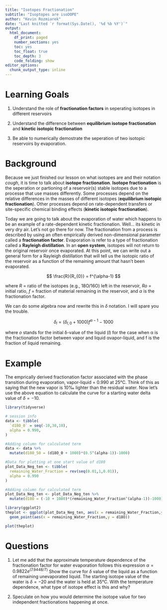 ```yaml
---
title: "Isotopes Fractionation"
subtitle: "Isoptopes are isoDOPE"
author: "Kevin Rozmiarek"
date: "Last knitted `r format(Sys.Date(), '%d %b %Y')`"
output:
  html_document: 
    df_print: paged
    number_sections: yes
    toc: yes
    toc_float: true
    toc_depth: 3
    code_folding: show
editor_options:
  chunk_output_type: inline
---
```


# Learning Goals

1. Understand the role of **fractionation factors** in seperating isotopes in different reservoirs

2. Understand the difference between **equilibrium isotope fractionation** and **kinetic isotopic fractionation**

3. Be able to numerically demostrate the seperation of two isotopic reservoirs by evaporation. 

# Background

Because we just finished our lesson on what isotopes are and their notation *cough*, it is time to talk about **isotope fractionation**. **Isotope fractionation** is the seperation or partioning of a reservoir(s) stable isotopes due to a processe that use masses differently. Some processes depend on the relative differences in the masses of different isotopes (**equilibrium isotopic fractionation**). Other processes depend on rate-dependent transfers or site-specific chemical binding effects (**kinetic isotopic fractionation**).

Today we are going to talk about the evaporation of water which happens to be an example of a rate-dependent kinetic fractionation. Well... its kinetic in very dry air. Let's not go there for now. The fractionation from a process is described by using an often empirically derived non-dimensional parameter called a **fractionation factor**. Evaporation is refer to a type of fractionation called a **Rayleigh distillation**. In an **open system**, isotopes will not return to the original reservoir once evaporated. At this point, we can write out a general form for a Rayleigh distillation that will tell us the isotopic ratio of the reservoir as a function of the remaining amount that hasn't been evaporated.

$$
\frac{R}{R_{0}} = f^{\alpha-1}
$$

where *R* = ratio of the isotopes (e.g., 18O/16O) left in the reservoir, *Ro* = initial ratio, *f* = fraction of material remaining in the reservoir, and *α* is the fractionation factor.

We can do some algebra now and rewrite this in $\delta$ notation. I will spare you the trouble.

$$
\delta_{l} = (\delta_{l,0} + 1000)f^{\alpha-1} - 1000
$$

where *o* stands for the initial δ-value of the liquid (*l*) for the case when α is the fractionation factor between vapor and liquid αvapor-liquid, and f is the fraction of liquid remaining.

# Example

The emprically derived fractionation factor associated with the phase transition during evaporation, vapor-liquid = 0.990 at 25°C. Think of this as saying that the new vapor is 10‰ lighter than the residual water. Now let's use the above equation to calculate the curve for a starting water delta value of $\delta = -10$.

```r
library(tidyverse)

# session info
data <- tibble(
  `d18O_0` = seq(-10,30,10),
  alpha = 0.990,
)

#Adding column for calculated term
data <- data %>%
  mutate(d18O_50 = (d18O_0 + 1000)*(0.5^(alpha-1))-1000)

#Data for plotting at one start value of d180
plot_Data_Neg_ten <- tibble(
  remaining_Water_Fraction = rev(seq(0.01,1,0.01)),
  alpha = 0.990
)

#Adding column for calculated term
plot_Data_Neg_ten <- plot_Data_Neg_ten %>%
  mutate(d18O = (-10 + 1000)*(remaining_Water_Fraction^(alpha-1))-1000)
```

```r
library(ggplot2)
theplot <- ggplot(plot_Data_Neg_ten, aes(x = remaining_Water_Fraction,y = d18O)) + 
  geom_point(aes(x = remaining_Water_Fraction,y = d18O))

plot(theplot)
```

# Questions

1. Let me add that the approximate temperature dependence of the fractionation factor for water evaporation follows this expression $\alpha = 0.9822e^{(7.9448 /T)}$ Show the curve for $\delta$ value of the liquid as a function of remaining unevaporated liquid. The starting isotope value of the water is $\delta = -20$ and the water is held at 35°C. With the temperature dependence, what type of isotope effect is this and why?

2. Speculate on how you would determine the isotope value for two independent fractionations happening at once.